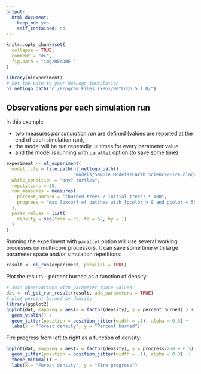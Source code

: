```yaml
---
output: 
  html_document: 
    keep_md: yes
    self_contained: no
---
```


```r
knitr::opts_chunk$set(
  collapse = TRUE,
  comment = "#>",
  fig.path = "img/README-"
)
```


```r
library(nlexperiment)
# Set the path to your NetLogo instalation
nl_netlogo_path("c:/Program Files (x86)/NetLogo 5.1.0/") 
```


## Observations per each simulation run
In this example

* two measures _per simulation run_ are defined (values are reported at the end 
of each simulation run),
* the model will be run repetedly `30` times for every parameter value
* and the model is running with `parallel` option (to save some time)

```r
experiment <- nl_experiment(
  model_file = file.path(nl_netlogo_path(), 
                         "models/Sample Models/Earth Science/Fire.nlogo"), 
  while_condition = "any? turtles",
  repetitions = 30,
  run_measures = measures(
    percent_burned = "(burned-trees / initial-trees) * 100",
    progress = "max [pxcor] of patches with [pcolor > 0 and pcolor < 55]"
  ),
  param_values = list(
    density = seq(from = 55, to = 62, by = 1)
  )
)
```

Running the experiment with `parallel` option will use 
several working processes on multi-core processors.
It can save some time with large parameter space and/or simulation repetitions:
```r
result <- nl_run(experiment, parallel = TRUE)
```

Plot the results - percent burned as a function of density:
```r
# Join observations with parameter space values:
dat <- nl_get_run_result(result, add_parameters = TRUE)
# plot percent burned by density
library(ggplot2)
ggplot(dat, mapping = aes(x = factor(density), y = percent_burned) ) + 
  geom_violin() +
  geom_jitter(position = position_jitter(width = .1), alpha = 0.3) +
  labs(x = "Forest density", y = "Percent burned")
```

Fire progress from left to right as a function of density:
```r
ggplot(dat, mapping = aes(x = factor(density), y = progress/250 + 0.5) ) + 
  geom_jitter(position = position_jitter(width = .1), alpha = 0.3)  +
  theme_minimal() +
  labs(x = "Forest density", y = "Fire progress")
```

